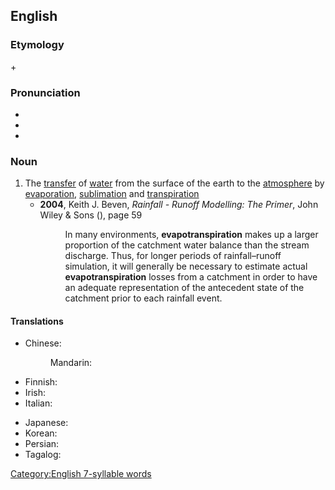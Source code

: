 ==English==

===Etymology===
{{m|en|evaporation|evapo(ration)}} + {{m|en|transpiration}}

===Pronunciation===
* {{IPA|/ɪˌvæpəʊˌtɹænspɪˈɹeɪʃn̩/|lang=en}}
* {{rhymes|eɪʃən|lang=en}}
* {{hyphenation|e|vap|o|tran|spi|ra|tion|lang=en}}

===Noun===
{{wikipedia}}
{{en-noun|~}}

# The [[transfer]] of [[water]] from the surface of the earth to the [[atmosphere]] by [[evaporation]], [[sublimation]] and [[transpiration]]
#* '''2004''', Keith J. Beven, ''Rainfall - Runoff Modelling: The Primer'', John Wiley & Sons ({{ISBN|9780470866719}}), page 59
#*: In many environments, '''evapotranspiration''' makes up a larger proportion of the catchment water balance than the stream discharge. Thus, for longer periods of rainfall–runoff simulation, it will generally be necessary to estimate actual '''evapotranspiration''' losses from a catchment in order to have an adequate representation of the antecedent state of the catchment prior to each rainfall event.

====Translations====
{{trans-top|the transfer of water from the surface of the earth to the atmosphere by evaporation}}
* Chinese:
*: Mandarin: {{t|cmn|蒸發散|sc=Hani}}
* Finnish: {{t|fi|kokonaishaihdunta}}
* Irish: {{t|ga|imghalú}}
* Italian: {{t|it|evapotraspirazione|f}}
{{trans-mid}}
* Japanese: {{t|ja|蒸発散|sc=Jpan}}
* Korean: {{t|ko|증발산|sc=Kore}}
* Persian: {{t|fa|تبخیر-تعرق|sc=fa-Arab}}
* Tagalog: {{t|tl|halmanhisingaw}}
{{trans-bottom}}

[[Category:English 7-syllable words]]